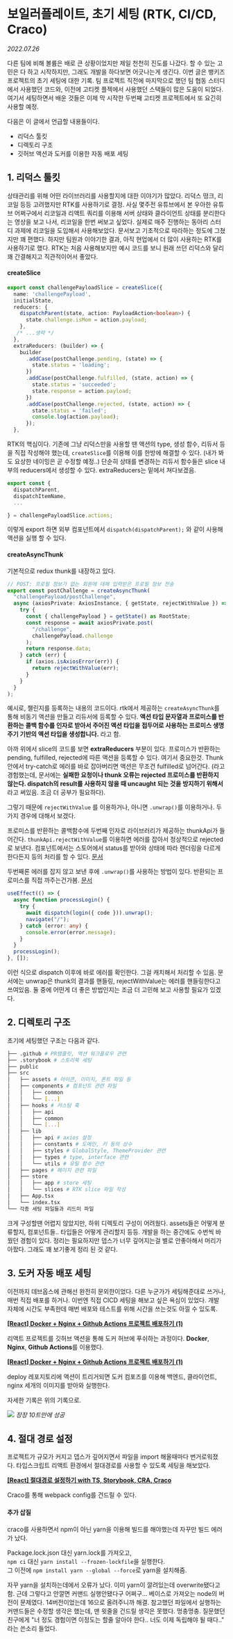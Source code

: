
# 보일러플레이트, 초기 세팅 (RTK, CI/CD, Craco)

_2022.07.26_

다른 팀에 비해 볼륨은 배로 큰 상황이었지만 제일 천천히 진도를 나갔다. 할 수 있는 고민은 다 하고 시작하지만, 그래도 개발을 하다보면 어긋나는게 생긴다. 이번 글은 뱅키즈 프로젝트의 초기 세팅에 대한 기록. 팀 프로젝트 직전에 마지막으로 했던 팀 협동 스터디에서 사용했던 코드와, 이전에 고티켓 플젝에서 사용했던 스택들이 많은 도움이 되었다. 여기서 세팅하면서 배운 것들은 이제 막 시작한 두번째 고티켓 프로젝트에서 또 요긴히 사용할 예정.

다음은 이 글에서 언급할 내용들이다.

- 리덕스 툴킷
- 디렉토리 구조
- 깃허브 액션과 도커를 이용한 자동 배포 세팅

## 1\. 리덕스 툴킷

상태관리를 위해 어떤 라이브러리를 사용할지에 대한 이야기가 많았다. 리덕스 떵크, 리코일 등등 고려했지만 RTK를 사용하기로 결정. 사실 몇주전 유튜브에서 본 우아한 유튜브 어쩌구에서 리코일과 리액트 쿼리를 이용해 서버 상태와 클라이언트 상태를 분리한다는 영상을 보고 나서, 리코일을 한번 써보고 싶었다. 실제로 매주 진행하는 동아리 스터디 과제에 리코일을 도입해서 사용해보았다. 문서보고 기초적으로 따라하는 정도에 그쳤지만 꽤 편했다. 하지만 팀원과 이야기한 결과, 아직 현업에서 더 많이 사용하는 RTK를 사용하기로 했다. RTK는 처음 사용해보지만 예시 코드를 보니 원래 쓰던 리덕스와 달리 꽤 간결해지고 직관적이어서 좋았다.

#### createSlice

```ts
export const challengePayloadSlice = createSlice({
  name: 'challengePayload',
  initialState,
  reducers: {
    dispatchParent(state, action: PayloadAction<boolean>) {
      state.challenge.isMom = action.payload;
    },
   /* ...생략 */
  },
  extraReducers: (builder) => {
    builder
      .addCase(postChallenge.pending, (state) => {
        state.status = 'loading';
      })
      .addCase(postChallenge.fulfilled, (state, action) => {
        state.status = 'succeeded';
        state.response = action.payload;
      })
      .addCase(postChallenge.rejected, (state, action) => {
        state.status = 'failed';
        console.log(action.payload);
      });
  },
```

RTK의 핵심이다. 기존에 그냥 리덕스만을 사용할 땐 액션의 type, 생성 함수, 리듀서 등을 직접 작성해야 했는데, `createSlice`를 이용해 이를 한방에 해결할 수 있다. (내가 봐도 요상한 네이밍은 곧 수정할 예정..) 단순히 상태를 변경하는 리듀서 함수들은 slice 내부의 reducers에서 생성할 수 있다. extraReducers는 밑에서 쳐다보겠음.

```ts
export const {
  dispatchParent,
  dispatchItemName,
  ...

} = challengePayloadSlice.actions;
```

이렇게 export 하면 외부 컴포넌트에서 `dispatch(dispatchParent);` 와 같이 사용해 액션을 실행 할 수 있다.

#### createAsyncThunk

기본적으로 redux thunk를 내장하고 있다.

```ts
// POST: 프로필 정보가 없는 회원에 대해 입력받은 프로필 정보 전송
export const postChallenge = createAsyncThunk(
  "challengePayload/postChallenge",
  async (axiosPrivate: AxiosInstance, { getState, rejectWithValue }) => {
    try {
      const { challengePayload } = getState() as RootState;
      const response = await axiosPrivate.post(
        "/challenge",
        challengePayload.challenge
      );
      return response.data;
    } catch (err) {
      if (axios.isAxiosError(err)) {
        return rejectWithValue(err);
      }
    }
  }
);
```

예시로, 챌린지를 등록하는 내용의 코드이다. rtk에서 제공하는 `createAsyncThunk`를 통해 비동기 액션을 만들고 리듀서에 등록할 수 있다. **액션 타입 문자열과 프로미스를 반환하는 콜백 함수를 인자로 받아서 주어진 액션 타입을 접두어로 사용하는 프로미스 생명 주기 기반의 액션 타입을 생성합니다.** 라고 함.

아까 위에서 slice의 코드를 보면 **extraReducers** 부분이 있다. 프로미스가 반환하는 pending, fulfilled, rejected에 따른 액션을 등록할 수 있다. 여기서 중요한것. Thunk 안에서 try-catch로 에러를 바로 잡아버리면 액션은 무조건 fulfilled로 넘어간다. (라고 경험했는데, 문서에는 **실패한 요청이나 thunk 오류는 rejected 프로미스를 반환하지 않는다. dispatch의 result를 사용하지 않을 때 uncaught 되는 것을 방지하기 위해서** 라고 써있음. 조금 더 공부가 필요하다).

그렇기 때문에 `rejectWithValue` 를 이용하거나, 아니면 `.unwrap()`를 이용하거나. 두가지 경우에 대해서 보겠다.

프로미스를 반환하는 콜백함수에 두번째 인자로 라이브러리가 제공하는 thunkApi가 들어간다. `thunkApi.rejectWithValue`를 이용하면 에러를 잡아서 정상적으로 rejected로 보낸다. 컴포넌트에서는 스토어에서 status를 받아와 상태에 따라 렌더링을 다르게 한다든지 등의 처리를 할 수 있다. [문서](https://redux-toolkit.js.org/api/createAsyncThunk#handling-thunk-errors)

두번째론 에러를 잡지 않고 보낸 후에 `.unwrap()`를 사용하는 방법이 있다. 반환되는 프로미스를 직접 까주는건가봄. [문서](https://redux-toolkit.js.org/api/createAsyncThunk#unwrapping-result-actions)

```ts
useEffect(() => {
  async function processLogin() {
    try {
      await dispatch(login({ code })).unwrap();
      navigate("/");
    } catch (error: any) {
      console.error(error.message);
    }
  }
  processLogin();
}, []);
```

이런 식으로 dispatch 이후에 바로 에러를 확인한다. 그걸 캐치해서 처리할 수 있음. 문서에는 unwrap은 thunk의 결과를 핸들링, rejectWithValue는 에러를 핸들링한다고 쓰여있음. 둘 중에 어떤게 더 좋은 방법인지는 조금 더 고민해 보고 사용할 필요가 있겠다.

## 2\. 디렉토리 구조

초기에 세팅했던 구조는 다음과 같다.

```bash
├── .github # PR탬플릿, 액션 워크플로우 관련
├── .storybook # 스토리북 세팅
├── public
├── src
│   ├── assets # 아이콘, 이미지, 폰트 파일 등
│   ├── components # 컴포넌트 관련 파일
│   │   ├── common
│   │   └── [...]
│   ├── hooks # 커스텀 훅
│   │   ├── api
│   │   ├── common
│   │   └── [...]
│   ├── lib
│   │   ├── api # axios 설정
│   │   ├── constants # 도메인, 키 등의 상수
│   │   ├── styles # GlobalStyle, ThemeProvider 관련
│   │   ├── types # type, interface 관련
│   │   └── utils # 유틸 함수 관련
│   ├── pages # 페이지 관련 파일
│   ├── store
│   │   ├── app # store 세팅
│   │   └── slices # RTK slice 파일 작성
│   ├── App.tsx
│   └── index.tsx
└── 각종 세팅 파일들과 리드미 파일
```

크게 구성할땐 어렵지 않았지만, 하위 디렉토리 구성이 어려웠다. assets들은 어떻게 분류할지, 컴포넌트들.. 타입들은 어떻게 관리할지 등등. 개발을 하는 중간에도 수번씩 바꿨던 경험이 있다. 정리는 필요하지만 뎁스가 너무 깊어지는걸 별로 안좋아해서 머리가 아팠다. 그래도 꽤 보기좋게 정리 된 것 같다.

## 3\. 도커 자동 배포 세팅

이전까지 데브옵스에 관해선 완전히 문외한이었다. 다른 누군가가 세팅해준대로 쓰거나, 매번 직접 배포를 하거나. 이번엔 직접 CICD 세팅을 해보고 싶은 욕심이 있었다. 개발 자체에 시간도 부족한데 매번 배포와 테스트를 위해 시간을 쓰는것도 아낄 수 있도록.

[**\[React\] Docker + Nginx + Github Actions 프로젝트 배포하기 (1)**](https://9yujin.tistory.com/47)

리액트 프로젝트를 깃허브 액션을 통해 도커 허브에 푸쉬하는 과정이다. **Docker**, **Nginx**, **Github Actions**를 이용했다.

[**\[React\] Docker + Nginx + Github Actions 프로젝트 배포하기 (1)**](https://9yujin.tistory.com/49)

deploy 레포지토리에 액션이 트리거되면 도커 컴포즈를 이용해 백엔드, 클라이언트, nginx 세개의 이미지를 받아와 실행한다.

자세한 기록은 위의 기록으로.

![](https://img1.daumcdn.net/thumb/R1280x0/?scode=mtistory2&fname=https%3A%2F%2Fblog.kakaocdn.net%2Fdn%2FbAFRAF%2FbtrIekuHNVq%2F6p0LYKReeZo8K34mYSUpIk%2Fimg.png)
_장장 10트만에 성공_

## 4\. 절대 경로 설정

프로젝트가 규모가 커지고 뎁스가 깊어지면서 파일을 import 해올때마다 번거로워졌다. 타입스크립트 리액트 환경에서 절대경로를 사용할 수 있도록 세팅을 해보았다.

[**\[React\] 절대경로 설정하기 with TS, Storybook, CRA, Craco**](https://9yujin.tistory.com/50)

Craco를 통해 webpack config를 건드릴 수 있다.

####

#### 추가 삽질

craco를 사용하면서 npm이 아닌 yarn을 이용해 빌드를 해야했는데 자꾸만 빌드 에러가 났다.

Package.lock.json 대신 yarn.lock를 가져오고,  
`npm ci` 대신 `yarn install --frozen-lockfile`을 실행한다.  
그 이전에 `npm install yarn --global --force`로 yarn을 설치해줌.

자꾸 yarn을 설치하는데에서 오류가 났다. 이미 yarn이 깔려있는데 overwrite됐다고 함. 근데 그렇다고 안깔면 커맨드 실행안됐다구 어쩌구... 베이스로 가져오는 node의 버전이 문제였다. 14버전이었는데 16으로 올려주니까 해결. 참고했던 파일에서 실행하는 커맨드들은 수정할 생각은 했는데, 맨 윗줄을 건드릴 생각은 못했다. 멍충멍충. 질문했던 친구에게 "너 정도 경험이면 이정도는 할줄 알아야 한다.. 너도 이제 독립해야 될 때다.." 라는 쓴소리 들었다.

<Comment />

